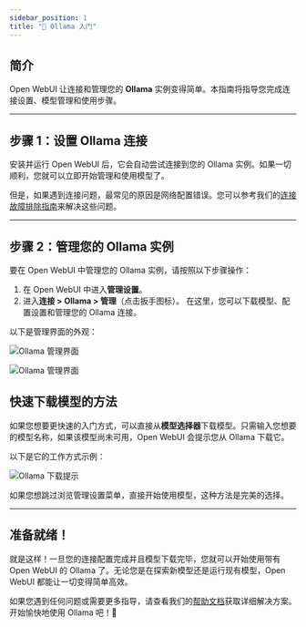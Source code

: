 ```yaml
---
sidebar_position: 1
title: "🦙 Ollama 入门"
---
```


## 简介

Open WebUI 让连接和管理您的 **Ollama** 实例变得简单。本指南将指导您完成连接设置、模型管理和使用步骤。

---

## 步骤 1：设置 Ollama 连接

安装并运行 Open WebUI 后，它会自动尝试连接到您的 Ollama 实例。如果一切顺利，您就可以立即开始管理和使用模型了。

但是，如果遇到连接问题，最常见的原因是网络配置错误。您可以参考我们的[连接故障排除指南](/troubleshooting/connection-error)来解决这些问题。

---

## 步骤 2：管理您的 Ollama 实例

要在 Open WebUI 中管理您的 Ollama 实例，请按照以下步骤操作：

1. 在 Open WebUI 中进入**管理设置**。
2. 进入**连接 > Ollama > 管理**（点击扳手图标）。
   在这里，您可以下载模型、配置设置和管理您的 Ollama 连接。

以下是管理界面的外观：

![Ollama 管理界面](/images/getting-started/quick-start/manage-ollama.png)

![Ollama 管理界面](/images/getting-started/quick-start/manage-modal-ollama.png)


## 快速下载模型的方法

如果您想要更快速的入门方式，可以直接从**模型选择器**下载模型。只需输入您想要的模型名称，如果该模型尚未可用，Open WebUI 会提示您从 Ollama 下载它。

以下是它的工作方式示例：

![Ollama 下载提示](/images/getting-started/quick-start/selector-ollama.png)

如果您想跳过浏览管理设置菜单，直接开始使用模型，这种方法是完美的选择。

---

## 准备就绪！

就是这样！一旦您的连接配置完成并且模型下载完毕，您就可以开始使用带有 Open WebUI 的 Ollama 了。无论您是在探索新模型还是运行现有模型，Open WebUI 都能让一切变得简单高效。

如果您遇到任何问题或需要更多指导，请查看我们的[帮助文档](/troubleshooting)获取详细解决方案。开始愉快地使用 Ollama 吧！🎉
